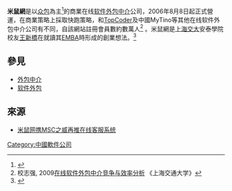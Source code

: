 '''米鼠網'''是以[[众包|众包]]為主<ref>{{Cite web |url=http://aisel.aisnet.org/icis2013/proceedings/EngagedScholarship/3/ |title=From Open Source to Commercial Software Development - the Community Based Software Development Model |access-date=2014-11-08 |archive-date=2019-11-16 |archive-url=https://web.archive.org/web/20191116172842/https://aisel.aisnet.org/icis2013/proceedings/EngagedScholarship/3/ |dead-url=no }}</ref>的商業在线[[软件外包|软件外包]][[外包中介|中介]]公司，2006年8月8日起正式營運，在商業策略上採取快跑策略，和[[TopCoder|TopCoder]]及中國MyTino等其他在线软件外包中介公司有不同，自{{as of|2009}}該網站註冊會員數約數萬人<ref>校志强, 2009[http://cdmd.cnki.com.cn/Article/CDMD-10248-2009141005.htm 在线软件外包中介竞争与效率分析] {{Wayback|url=http://cdmd.cnki.com.cn/Article/CDMD-10248-2009141005.htm |date=20160304104923 }}《上海交通大学》</ref> 。米鼠網是[[上海交大|上海交大]]安泰學院校友[[王新橋|王新橋]]在就讀其[[EMBA|EMBA]]時形成的創業想法。<ref>{{cite journal|title=米鼠網：瞄準碼農的“淘寶網”|language=zh-tw|url=http://tech.hexun.com.tw/2014-08-11/167419458.html|journal=新營銷|date=2014年8月刊|author=|access-date=2014-10-17|archive-url=https://web.archive.org/web/20141024065418/http://tech.hexun.com.tw/2014-08-11/167419458.html|archive-date=2014-10-24|dead-url=yes}}</ref>
==參見==
* [[外包中介|外包中介]]
* [[软件外包|软件外包]]

==來源==
{{reflist}}
*[https://web.archive.org/web/20141102022011/http://article.pchome.net/content-727725.html 米鼠网携MSC之威再推在线客服系统]

[[Category:中國軟件公司|Category:中國軟件公司]]